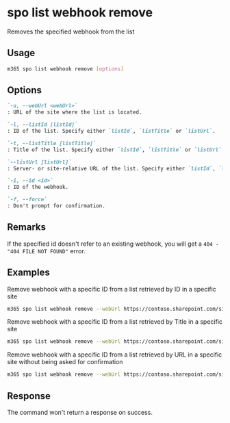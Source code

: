 
# spo list webhook remove

Removes the specified webhook from the list

## Usage

```sh
m365 spo list webhook remove [options]
```

## Options

```md definition-list
`-u, --webUrl <webUrl>`
: URL of the site where the list is located.

`-l, --listId [listId]`
: ID of the list. Specify either `listId`, `listTitle` or `listUrl`.

`-t, --listTitle [listTitle]`
: Title of the list. Specify either `listId`, `listTitle` or `listUrl`.

`--listUrl [listUrl]`
: Server- or site-relative URL of the list. Specify either `listId`, `listTitle` or `listUrl`.

`-i, --id <id>`
: ID of the webhook.

`-f, --force`
: Don't prompt for confirmation.
```

<Global />

## Remarks

If the specified id doesn't refer to an existing webhook, you will get a `404 - "404 FILE NOT FOUND"` error.

## Examples

Remove webhook with a specific ID from a list retrieved by ID in a specific site

```sh
m365 spo list webhook remove --webUrl https://contoso.sharepoint.com/sites/ninja --listId 0cd891ef-afce-4e55-b836-fce03286cccf --id cc27a922-8224-4296-90a5-ebbc54da2e81
```

Remove webhook with a specific ID from a list retrieved by Title in a specific site
```sh
m365 spo list webhook remove --webUrl https://contoso.sharepoint.com/sites/ninja --listTitle Documents --id cc27a922-8224-4296-90a5-ebbc54da2e81
```

Remove webhook with a specific ID from a list retrieved by URL in a specific site without being asked for confirmation

```sh
m365 spo list webhook remove --webUrl https://contoso.sharepoint.com/sites/ninja --listUrl '/sites/ninja/Documents' --id cc27a922-8224-4296-90a5-ebbc54da2e81 --force
```

## Response

The command won't return a response on success.
